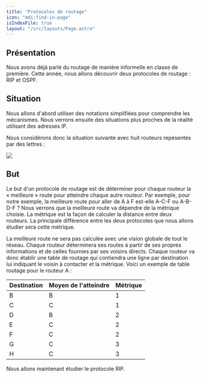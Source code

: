 ```yaml
---
title: "Protocoles de routage"
icon: "mdi:find-in-page"
isIndexFile: true
layout: "/src/layouts/Page.astro"
---
```


## Présentation

Nous avons déjà parlé du routage de manière informelle en classe de première. 
Cette année, nous allons découvrir deux protocoles de routage : RIP et OSPF. 

## Situation

 Nous allons d'abord utiliser des notations simplifiées pour comprendre les mécanismes. 
Nous verrons ensuite des situations plus proches de la réalité utilisant des adresses IP.

Nous considérons donc la situation suivante avec huit routeurs repésentés par des lettres : 

![](/cours/reseau1.svg)

## But

Le but d'un protocole de routage est de déterminer pour chaque routeur la « meilleure » route pour atteindre chaque autre routeur. 
Par exemple, pour notre exemple, la meilleure route pour aller de A à F est-elle A-C-F ou A-B-D-F ? 
Nous verrons que la meilleure route va dépendre de la métrique choisie. La métrique est la façon de calculer la distance entre deux routeurs. 
La principale différence entre les deux protocoles que nous allons étudier sera cette métrique.

La meilleure route ne sera pas calculée avec une vision globale de tout le réseau. 
Chaque routeur déterminera ses routes à partir de ses propres informations et de celles fournies par ses voisins directs. 
Chaque routeur va donc établir une table de routage qui contiendra une ligne par destination lui indiquant le voisin à contacter et la métrique. 
Voici un exemple de table routage pour le routeur A : 

Destination | Moyen de l'atteindre | Métrique
---|---|---
B | B | 1
C | C | 1
D | B | 2
E |	C | 2
F |	C | 2
G |	C | 3
H | C | 3

Nous allons maintenant étudier le protocole RIP. 
